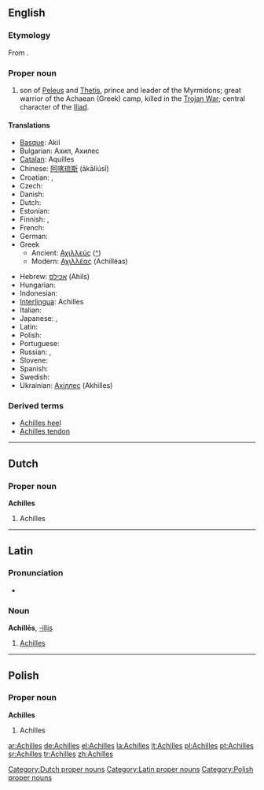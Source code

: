 {{wikipedia}}
==English==

===Etymology===
From {{etyl|grc|en}} {{term|Ἀχιλλεύς|tr=Akhilleus|lang=grc|sc=polytonic}}.

===Proper noun===
{{en-proper noun}}

# {{context|Greek mythology}} son of [[Peleus]] and [[Thetis]], prince and leader of the Myrmidons; great warrior of the Achaean (Greek) camp, killed in the [[Trojan War]]; central character of the [[w:Iliad|Iliad]].

====Translations====
{{trans-top|Greek mythical hero}}
* [[Basque]]: Akil
* Bulgarian: Ахил, Ахилес
* [[Catalan]]: Aquilles
* Chinese: [[阿喀琉斯]] (ākāliúsī)
* Croatian: {{t-|hr|Ahil|m}}, {{t-|hr|Ahilej|m}}
* Czech: {{t-|cs|Achilleus}}
* Danish: {{t-|da|Achilleus}}
* Dutch: {{t-|nl|Achilles}}
* Estonian: {{t-|et|Achilleus}}
* Finnish: {{t-|fi|Akhilleus}}, {{t-|fi|Akilles}}
* French: {{t-|fr|Achille}}
* German: {{t+|de|Achilleus}}
* Greek
** Ancient: [[Αχιλλεύς]] ([[:el:Αχιλλέας|^]])
** Modern: [[Αχιλλέας]] (Achilléas)
{{trans-mid}}
* Hebrew: [[אכילס]] (Ahils)
* Hungarian: {{t-|hu|Akhilleusz}}
* Indonesian: {{t-|id|Achilles|xs=Indonesian}}
* [[Interlingua]]: Achilles
* Italian: {{t+|it|Achille}}
* Japanese: {{t-|ja|アキレス|tr=akiresu|sc=Jpan}}, {{t-|ja|アキレウス|tr=akireusu|sc=Jpan}}
* Latin: {{t+|la|Achilles|alt=Achillēs}}
* Polish: {{t-|pl|Achilles}}
* Portuguese: {{t-|pt|Aquiles}}
* Russian: {{t-|ru|Ахилл|tr=Akhíl|sc=Cyrl}}, {{t-|ru|Ахиллес|tr=Akhillés|sc=Cyrl}}
* Slovene: {{t+|sl|Ahil}}
* Spanish: {{t-|es|Aquiles}}
* Swedish: {{t-|sv|Akilles}}
* Ukrainian: [[Ахіллес]] (Akhilles)
{{trans-bottom}}

===Derived terms===
*[[Achilles heel]]
*[[Achilles tendon]]

----

==Dutch==

===Proper noun===
'''Achilles'''

# Achilles

[[Category:Dutch proper nouns]]

----

==Latin==

===Pronunciation===
*{{audio|La-ecc-Achilles.ogg|audio (ecclesiastical)}}

===Noun===
'''Achillēs''', [[Appendix:Latin third declension|-illis]] {{m}}

# [[#English|Achilles]]

[[Category:Latin proper nouns]]

----

==Polish==

===Proper noun===
'''Achilles'''

# Achilles

[[Category:Polish proper nouns]]

[[ar:Achilles]]
[[de:Achilles]]
[[el:Achilles]]
[[la:Achilles]]
[[lt:Achilles]]
[[pl:Achilles]]
[[pt:Achilles]]
[[sr:Achilles]]
[[tr:Achilles]]
[[zh:Achilles]]